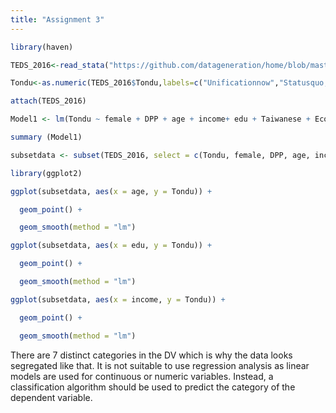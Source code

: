 ```yaml
---
title: "Assignment 3"
---
```


```r
library(haven)

TEDS_2016<-read_stata("https://github.com/datageneration/home/blob/master/DataProgramming/data/TEDS_2016.dta?raw=true")

Tondu<-as.numeric(TEDS_2016$Tondu,labels=c("Unificationnow","Statusquo,unif.infuture","Statusquo,decidelater","Statusquoforever","Statusquo,indep.infuture","Independencenow","Noresponse"))

attach(TEDS_2016)

Model1 <- lm(Tondu ~ female + DPP + age + income+ edu + Taiwanese + Econ_worse)

summary (Model1)

subsetdata <- subset(TEDS_2016, select = c(Tondu, female, DPP, age, income, edu, Taiwanese, Econ_worse))

library(ggplot2)

ggplot(subsetdata, aes(x = age, y = Tondu)) +

  geom_point() +

  geom_smooth(method = "lm")

ggplot(subsetdata, aes(x = edu, y = Tondu)) +

  geom_point() +

  geom_smooth(method = "lm")

ggplot(subsetdata, aes(x = income, y = Tondu)) +

  geom_point() +

  geom_smooth(method = "lm")
```

There are 7 distinct categories in the DV which is why the data looks segregated like that. It is not suitable to use regression analysis as linear models are used for continuous or numeric variables. Instead, a classification algorithm should be used to predict the category of the dependent variable.
